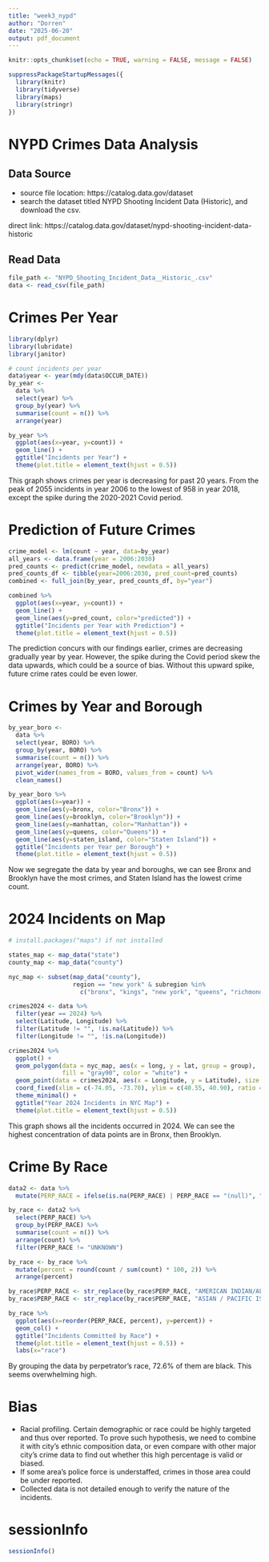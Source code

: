 ```yaml
---
title: "week3_nypd"
author: "Dorren"
date: "2025-06-20"
output: pdf_document
---
```


```r
knitr::opts_chunk$set(echo = TRUE, warning = FALSE, message = FALSE)
```

```r
suppressPackageStartupMessages({
  library(knitr)
  library(tidyverse)
  library(maps)
  library(stringr)
})
```

# NYPD Crimes Data Analysis

## Data Source
* source file location: https://catalog.data.gov/dataset
* search the dataset titled NYPD Shooting Incident Data (Historic), and download the csv.

direct link: https://catalog.data.gov/dataset/nypd-shooting-incident-data-historic

## Read Data
```r
file_path <- "NYPD_Shooting_Incident_Data__Historic_.csv"
data <- read_csv(file_path)

```

# Crimes Per Year
```r
library(dplyr)
library(lubridate)
library(janitor)

# count incidents per year
data$year <- year(mdy(data$OCCUR_DATE))
by_year <-
  data %>%
  select(year) %>%
  group_by(year) %>%
  summarise(count = n()) %>%
  arrange(year)

``` 

``` r
by_year %>%
  ggplot(aes(x=year, y=count)) +
  geom_line() +
  ggtitle("Incidents per Year") +
  theme(plot.title = element_text(hjust = 0.5))
```

This graph shows crimes per year is decreasing for past 20 years. From the peak of 2055 incidents in year 2006 to the lowest of 958 in year 2018, except the spike during the 2020-2021 Covid period.

# Prediction of Future Crimes

```r
crime_model <- lm(count ~ year, data=by_year)
all_years <- data.frame(year = 2006:2030)
pred_counts <- predict(crime_model, newdata = all_years)
pred_counts_df <- tibble(year=2006:2030, pred_count=pred_counts)
combined <- full_join(by_year, pred_counts_df, by="year")

combined %>%
  ggplot(aes(x=year, y=count)) +
  geom_line() +
  geom_line(aes(y=pred_count, color="predicted")) +
  ggtitle("Incidents per Year with Prediction") +
  theme(plot.title = element_text(hjust = 0.5))
```
The prediction concurs with our findings earlier, crimes are decreasing gradually year by year. However, the spike during the Covid period skew the data upwards, which could be a source of bias. Without this upward spike, future crime rates could be even lower.



# Crimes by Year and Borough

```r
by_year_boro <-
  data %>%
  select(year, BORO) %>%
  group_by(year, BORO) %>%
  summarise(count = n()) %>%
  arrange(year, BORO) %>%
  pivot_wider(names_from = BORO, values_from = count) %>%
  clean_names()

by_year_boro %>%
  ggplot(aes(x=year)) +
  geom_line(aes(y=bronx, color="Bronx")) +
  geom_line(aes(y=brooklyn, color="Brooklyn")) +
  geom_line(aes(y=manhattan, color="Manhattan")) +
  geom_line(aes(y=queens, color="Queens")) +
  geom_line(aes(y=staten_island, color="Staten Island")) +
  ggtitle("Incidents per Year per Borough") +
  theme(plot.title = element_text(hjust = 0.5))
```
Now we segregate the data by year and boroughs, we can see Bronx and Brooklyn have the most crimes, and Staten Island has the lowest crime count.


# 2024 Incidents on Map


```r
# install.packages("maps") if not installed

states_map <- map_data("state")
county_map <- map_data("county")

nyc_map <- subset(map_data("county"),
                  region == "new york" & subregion %in% 
                    c("bronx", "kings", "new york", "queens", "richmond"))

crimes2024 <- data %>%
  filter(year == 2024) %>%
  select(Latitude, Longitude) %>%
  filter(Latitude != "", !is.na(Latitude)) %>%
  filter(Longitude != "", !is.na(Longitude))

crimes2024 %>%
  ggplot() +
  geom_polygon(data = nyc_map, aes(x = long, y = lat, group = group),
               fill = "gray90", color = "white") +
  geom_point(data = crimes2024, aes(x = Longitude, y = Latitude), size = 1) +
  coord_fixed(xlim = c(-74.05, -73.70), ylim = c(40.55, 40.90), ratio = 1.25) +
  theme_minimal() +
  ggtitle("Year 2024 Incidents in NYC Map") +
  theme(plot.title = element_text(hjust = 0.5))
```
This graph shows all the incidents occurred in 2024. We can see the highest concentration of data points are in Bronx, then Brooklyn.

# Crime By Race

```r


data2 <- data %>%
  mutate(PERP_RACE = ifelse(is.na(PERP_RACE) | PERP_RACE == "(null)", "UNKNOWN", PERP_RACE))

by_race <- data2 %>% 
  select(PERP_RACE) %>%
  group_by(PERP_RACE) %>%
  summarise(count = n()) %>%
  arrange(count) %>%
  filter(PERP_RACE != "UNKNOWN")

by_race <- by_race %>% 
  mutate(percent = round(count / sum(count) * 100, 2)) %>% 
  arrange(percent)

by_race$PERP_RACE <- str_replace(by_race$PERP_RACE, "AMERICAN INDIAN/ALASKAN NATIVE", "NATIVE")
by_race$PERP_RACE <- str_replace(by_race$PERP_RACE, "ASIAN / PACIFIC ISLANDER", "ASIAN")

by_race %>%
  ggplot(aes(x=reorder(PERP_RACE, percent), y=percent)) +
  geom_col() + 
  ggtitle("Incidents Committed by Race") +
  theme(plot.title = element_text(hjust = 0.5)) +
  labs(x="race")

```
By grouping the data by perpetrator's race, 72.6% of them are black. This seems overwhelming high. 


# Bias

* Racial profiling. Certain demographic or race could be highly targeted and thus over reported. To prove such hypothesis, we need to combine it with city's ethnic composition data, or even compare with other major city's crime data to find out whether this high percentage is valid or biased.
* If some area's police force is understaffed, crimes in those area could be under reported.
* Collected data is not detailed enough to verify the nature of the incidents.


# sessionInfo
```r
sessionInfo()
```
